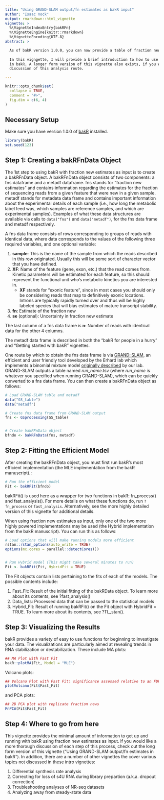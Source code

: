 ```yaml
---
title: "Using GRAND-SLAM output/fn estimates as bakR input"
author: "Isaac Vock"
output: rmarkdown::html_vignette
vignette: >
  %\VignetteIndexEntry{bakRFn}
  %\VignetteEngine{knitr::rmarkdown}
  %\VignetteEncoding{UTF-8}
abstract: >

  As of bakR version 1.0.0, you can now provide a table of fraction new estimates as input. Tools like   GRAND-SLAM provide such tables, though you can also use your own pipeline for estimating the          fraction of reads that are new in your NR-seq experiments.
  
  In this vigngette, I will provide a brief introduction to how to use this type of alternative input
  in bakR. A longer form version of this vignette also exists, if you would like a more thorough
  discussion of this analysis route.

---
```



```r
knitr::opts_chunk$set(
  collapse = TRUE,
  comment = "#>",
  fig.dim = c(6, 4)
)
```

## Necessary Setup

Make sure you have version 1.0.0 of [bakR](https://simonlabcode.github.io/bakR/index.html) installed. 

```r
library(bakR)
set.seed(123)
```

## Step 1: Creating a bakRFnData Object

The 1st step to using bakR with fraction new estimates as input is to create a bakRFnData object. A bakRFnData object consists of two components: a fns dataframe and a metadf dataframe.
fns stands for "fraction new estimates" and contains information regarding the estimates for the fraction of sequencing reads from a given feature that were new in a given sample. metadf stands
for metadata data frame and contains important information about the
experimental details of each sample (i.e., how long the metabolic label
feed was, which samples are reference samples, and which are experimental
samples). Examples of what these data structures are available via calls to 
`data("fns")` and `data("metadf")`, for the fns data frame and metadf respectively.

A fns data frame consists of rows corresponding to groups of reads with identical
data, where data corresponds to the values of the following three required variables,
and one optional variable:

1. **sample**: This is the name of the sample from which the reads described in this
row originated. Usually this will be some sort of character vector that you have
defined.
1. **XF**: Name of the feature (gene, exon, etc.) that the read comes from. Kinetic parameters will be estimated for each feature, so this should represent the functional unit who's metabolic kinetics you are interested in. 
    * **XF** stands for "exonic feature", since in most cases you        should only be considering reads that map to definitively       exonic locations. Introns are typically rapidly turned          over and thus will be highly labeled species that will          bias estimates of mature transcript stability.
1. **fn**: Estimate of the fraction new
1. **se** (optional): Uncertainty in fraction new estimate
    
The last column of a fns data frame is **n**: Number of reads with identical data for the other 4 columns.

The metadf data frame is described in both the "bakR for people in a hurry" and
"Getting started with bakR" vignettes.

One route by which to obtain the fns data frame is via [GRAND-SLAM](https://academic.oup.com/bioinformatics/article/34/13/i218/5045735), an efficient and user friendly tool developed by the Erhard lab which implements a binomial mixture model [originally described](https://www.nature.com/articles/nmeth.4582#Sec9) by our lab.
GRAND-SLAM outputs a table named *run_name*.tsv (where *run_name* is whatever you specified when running GRAND-SLAM), which can be quickly converted to a fns data frame. You can then create a bakRFnData object as follows:

```r
# Load GRAND-SLAM table and metadf
data("GS_table")
data("metadf")

# Create fns data frame from GRAND-SLAM output
fns <- GSprocessing(GS_table)


# Create bakRFnData object
bfndo <- bakRFnData(fns, metadf)

```

## Step 2: Fitting the Efficient Model

After creating the bakRFnData object, you must first run bakR's most efficient implementation (the MLE implementation from the bakR manuscript).:

```r
# Run the efficient model
Fit <- bakRFit(bfndo)

```

bakRFit() is used here as a wrapper for two functions in bakR: fn_process() and fast_analysis(). For 
more details on what these functions do, run `?fn_process` or `fast_analysis`. Alternatively,
see the more highly detailed version of this vignette for additional details.

When using fraction new estimates as input, only one of the two more highly powered implementations may be used (the Hybrid implementation from the bakR manuscript). You can run this as follows:

```r
# Load options that will make running models more efficient
rstan::rstan_options(auto_write = TRUE)
options(mc.cores = parallel::detectCores())


# Run Hybrid model (This might take several minutes to run)
Fit <- bakRFit(Fit, HybridFit = TRUE)
```

The Fit objects contain lists pertaining to the fits of each of the models. The possible contents include:

1. Fast_Fit: Result of the initial fitting of the bakRData object. To learn more about its contents, see ?fast_analysis()
1. Data_lists: Processed data that can be passed to the statistical models
1. Hybrid_Fit: Result of running bakRFit() on the Fit object with HybridFit = TRUE. To learn more about its contents, see ?TL_stan().

## Step 3: Visualizing the Results

bakR provides a variety of easy to use functions for beginning to investigate your data. The visualizations are particularly aimed at revealing trends in RNA stabilization or destabilization.
These include MA plots:

```r
## MA Plot with Fast Fit
bakR::plotMA(Fit, Model = "MLE")

```

Volcano plots: 

```r
## Volcano Plot with Fast Fit; significance assessed relative to an FDR control of 0.05
plotVolcano(Fit$Fast_Fit)

```

and PCA plots:

```r
## 2D PCA plot with replicate fraction news
FnPCA(Fit$Fast_Fit)

```

## Step 4: Where to go from here

This vignette provides the minimal amount of information to get up and running with bakR using fraction new estimates as input. If you would like a more thorough discussion of each step of this process, check out the long form version of this vignette ("Using GRAND-SLAM output/fn estimates in bakR"). In addition, there are a number of other vignettes the cover various topics not discussed in these intro vignettes:

1. Differential synthesis rate analysis
1. Correcting for loss of s4U RNA during library prepartion (a.k.a. dropout correction)
1. Troubleshooting analyses of NR-seq datasets
1. Analyzing away from steady-state data
